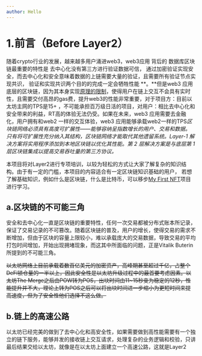 ```yaml
---
author: Hello
---
```


# 1.前言（Before Layer2）

随着crypto行业的发展，越来越多用户涌进web3，web3应用 背后的 数据库区块链最重要的特性是 去中心化没有第三方进行验证数据可信， 通过加密验证实现安全，而去中心化和安全意味着数据的上链需要大量的验证，且需要所有验证节点实现共识， 验证和实现共识两个目的的完成一定会牺牲性能 **。**但是web3 应用底层的区块链，因为其本身实现[原理的限制](https://myfirstnft.info/)，使得用户在链上交互不会具有实时性，且需要交付高昂的gas费，提升web3的性能非常重要，对于项目方：目前以太坊主网的TPS是15+ ，不可能承担百万级日活的项目，对用户：相比去中心化和安全带来的利益，RT高的体验无法仍受。如果在未来，web3 应用需要去金融化，用户拥有和web2 一样的交互体验，web3 应用能够承载web2一样的TPS*区块链网络必须具有高度可扩展性——能够容纳呈指数增长的用户、交易和数据。只有将可扩展性充分纳入其结构，区块链网络才能取代其他遗留系统。Layer-1 解决方案将实用程序添加到本地区块链以优化其性能。第 2 层解决方案是与底层第 1 层区块链集成以提高交易吞吐量的第三方协议。*

本项目将对Layer2进行专项培训，以较为轻松的方式让大家了解复杂的知识结构。由于有一定的门槛，本项目的内容适合有一定区块链知识基础的用户， 若想了解基础知识，例如什么是区块链，什么是比特币，可以移步[My First NFT](https://myfirstnft.info/)项目进行学习。

## a.区块链的不可能三角

安全和去中心化一直是区块链的重要特性，任何一次交易都被分布式账本所记录，保证了交易记录的不可篡改。随着区块链的普及，用户的增长，使得交易的需求不断增加，但由于区块的容量上限较小，难以承载庞大的交易数据，导致交易的平均打包时间增加，开始出现拥堵现象，而这其中所面临的问题，正是Vitalik Buterin所提到的不可能三角。

~~以太坊网络上目前承载着数百亿美元的加密资产，高峰期甚至超过千亿，占整个DeFi锁仓量的一半以上，因此安全性是以太坊升级过程中的最首要考虑因素。以太坊The Merge之后由POW转为POS，出块时间由11~15秒变为稳定的12秒，性能提升并不大，理论上转为POS之后可以将出块时间进一步缩小为更短时间来提高速度，但为了安全性他们选择不这么做。~~

## b.链上的高速公路

以太坊已经完美的做到了去中心化和高安全性，如果需要做到高性能需要有一个独立的链下服务，能够并发的接收链上交互请求，处理复杂的业务逻辑和校验，只讲最后结果交给以太坊，就像是在以太坊上面建立一个高速公路，这就是Layer2